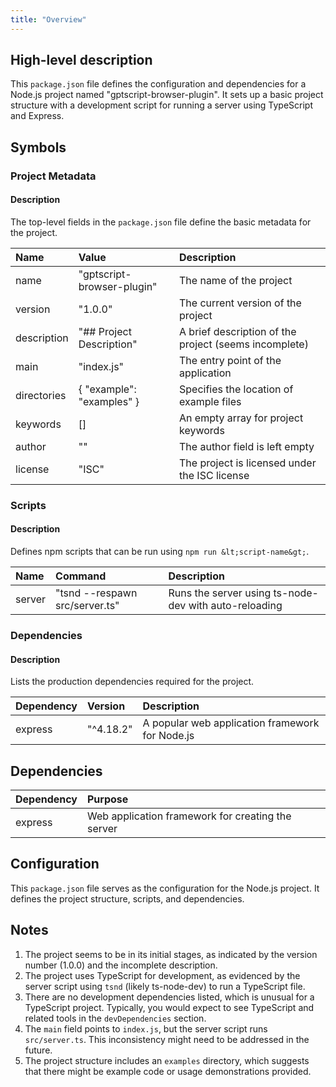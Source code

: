 ```yaml
---
title: "Overview"
---
```


## High-level description
This `package.json` file defines the configuration and dependencies for a Node.js project named "gptscript-browser-plugin". It sets up a basic project structure with a development script for running a server using TypeScript and Express.

## Symbols

### Project Metadata
#### Description
The top-level fields in the `package.json` file define the basic metadata for the project.

| Name | Value | Description |
|:-----|:------|:------------|
| name | "gptscript-browser-plugin" | The name of the project |
| version | "1.0.0" | The current version of the project |
| description | "## Project Description" | A brief description of the project (seems incomplete) |
| main | "index.js" | The entry point of the application |
| directories | { "example": "examples" } | Specifies the location of example files |
| keywords | [] | An empty array for project keywords |
| author | "" | The author field is left empty |
| license | "ISC" | The project is licensed under the ISC license |

### Scripts
#### Description
Defines npm scripts that can be run using `npm run &lt;script-name&gt;`.

| Name | Command | Description |
|:-----|:--------|:------------|
| server | "tsnd --respawn src/server.ts" | Runs the server using ts-node-dev with auto-reloading |

### Dependencies
#### Description
Lists the production dependencies required for the project.

| Dependency | Version | Description |
|:-----------|:--------|:------------|
| express | "^4.18.2" | A popular web application framework for Node.js |

## Dependencies
| Dependency | Purpose |
|:-----------|:--------|
| express | Web application framework for creating the server |

## Configuration
This `package.json` file serves as the configuration for the Node.js project. It defines the project structure, scripts, and dependencies.

## Notes
1. The project seems to be in its initial stages, as indicated by the version number (1.0.0) and the incomplete description.
2. The project uses TypeScript for development, as evidenced by the server script using `tsnd` (likely ts-node-dev) to run a TypeScript file.
3. There are no development dependencies listed, which is unusual for a TypeScript project. Typically, you would expect to see TypeScript and related tools in the `devDependencies` section.
4. The `main` field points to `index.js`, but the server script runs `src/server.ts`. This inconsistency might need to be addressed in the future.
5. The project structure includes an `examples` directory, which suggests that there might be example code or usage demonstrations provided.